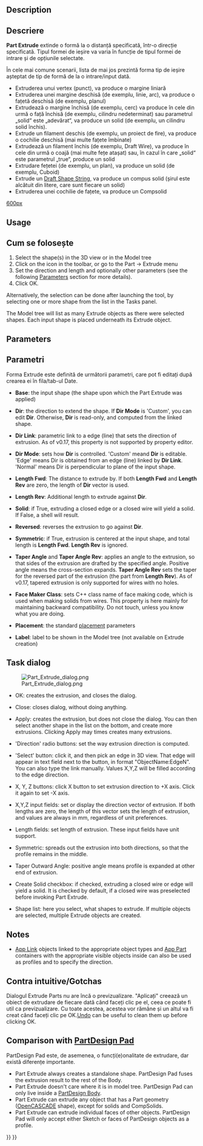 <languages/>
{{Docnav
|[[Part_Builder|Builder]]
|[[Part_Revolve|Revolve]]
|[[Part_Workbench|Part]]
|IconL=Part_Builder.svg
|IconR=Part_Revolve.svg
|IconC=Workbench_Part.svg
}}

<div class="mw-translate-fuzzy">
{{GuiCommand|Name=Part Extrude|MenuLocation=Part → Extrude|Workbenches=[[Part_Workbench|Part]]|SeeAlso=}}
</div>

== Description ==

<div class="mw-translate-fuzzy">
== Descriere ==
'''Part Extrude''' extinde o formă la o distanță specificată, într-o direcție specificată. Tipul formei de ieșire va varia în funcție de tipul formei de intrare și de opțiunile selectate.
</div>

<div class="mw-translate-fuzzy">
În cele mai comune scenarii, lista de mai jos prezintă forma tip de ieșire așteptat de tip de formă de la o  intrare/input dată.
* Extruderea unui vertex (punct), va produce o margine liniară
* Extruderea unei margine deschisă (de exemplu, linie, arc), va produce o fațetă deschisă (de exemplu, planul)
* Extrudează o margine închisă (de exemplu, cerc) va produce în cele din urmă o față închisă (de exemplu, cilindru nedeterminat) sau parametrul „solid“ este „adevărat“, va produce un solid (de exemplu, un cilindru solid închis).
* Extrude un filament deschis (de exemplu, un proiect de fire), va produce o cochilie deschisă (mai multe fațete îmbinate)
* Extrudează un filament închis (de exemplu, Draft Wire), va produce în cele din urmă o coajă (mai multe fețe atașat) sau, în cazul în care „solid“ este parametrul „true“, produce un solid
* Extrudare fețetei (de exemplu, un plan), va produce un solid (de exemplu, Cuboid)
* Extrude un [[Draft_ShapeString |Draft Shape String]], va produce un compus solid (șirul  este alcătuit din litere, care sunt fiecare un solid)
* Extruderea unei cochilie de fațete, va produce un Compsolid
</div>


[[image:Part_Extrude_demo.png|600px]]

{{Caption|Examples of extrusion}}

==Usage==

<div class="mw-translate-fuzzy">
== Cum se folosește ==
# Select the shape(s) in the 3D view or in the Model tree
# Click on the {{KEY|[[Image:Part_Extrude.png|16px]] '''Extrude'''}} icon in the toolbar, or go to the Part → Extrude menu
# Set the direction and length and optionally other parameters (see the following [[#Parameters|Parameters]] section for more details).
# Click OK.
</div>

<div class="mw-translate-fuzzy">
Alternatively, the selection can be done after launching the tool, by selecting one or more shape from the list in the Tasks panel.
</div>

The Model tree will list as many Extrude objects as there were selected shapes. Each input shape is placed underneath its Extrude object.

== Parameters ==

<div class="mw-translate-fuzzy">
== Parametri ==
Forma Extrude este definită de următorii parametri, care pot fi editați după crearea ei în fila/tab-ul Date.
</div>  

<div class="mw-translate-fuzzy">
*'''Base''': the input shape (the shape upon which the Part Extrude was applied)
</div>

*'''Dir''': the direction to extend the shape. If '''Dir Mode''' is 'Custom', you can edit '''Dir'''. Otherwise, '''Dir''' is read-only, and computed from the linked shape.

<div class="mw-translate-fuzzy">
*'''Dir Link''': parametric link to a edge (line) that sets the direction of extrusion. As of v0.17, this property is not supported by property editor.
</div>

<div class="mw-translate-fuzzy">
*'''Dir Mode''': sets how '''Dir''' is controlled. 'Custom' meand '''Dir''' is editable. 'Edge' means Dir is obtained from an edge (line) linked by '''Dir Link'''. 'Normal' means Dir is perpendicular to plane of the input shape.
</div>

*'''Length Fwd''': The distance to extrude by. If both '''Length Fwd''' and '''Length Rev''' are zero, the length of '''Dir''' vector is used.

*'''Length Rev''': Additional length to extrude against '''Dir'''.

*'''Solid''': if True, extruding a closed edge or a closed wire will yield a solid. If False, a shell will result.

*'''Reversed''': reverses the extrusion to go against '''Dir'''.

*'''Symmetric''': if True, extrusion is centered at the input shape, and total length is '''Length Fwd'''. '''Length Rev''' is ignored.

<div class="mw-translate-fuzzy">
*'''Taper Angle''' and '''Taper Angle Rev''': applies an angle to the extrusion, so that sides of the extrusion are drafted by the specified angle. Positive angle means the cross-section expands. '''Taper Angle Rev''' sets the taper for the reversed part of the extrusion (the part from '''Length Rev'''). As of v0.17, tapered extrusion is only supported for wires with no holes.
</div> 

*'''Face Maker Class''': sets C++ class name of face making code, which is used when making solids from wires. This property is here mainly for maintaining backward compatibility. Do not touch, unless you know what you are doing.

<div class="mw-translate-fuzzy">
*'''Placement''': the standard [[Placement|placement]] parameters
</div>

<div class="mw-translate-fuzzy">
*'''Label''': label to be shown in the Model tree (not available on Extrude creation)
</div>

== Task dialog ==

[[Image:Part_Extrude_dialog.png|thumb|right]]

<div class="mw-translate-fuzzy">
* OK: creates the extrusion, and closes the dialog.
</div>

<div class="mw-translate-fuzzy">
* Close: closes dialog, without doing anything.
</div>

<div class="mw-translate-fuzzy">
* Apply: creates the extrusion, but does not close the dialog. You can then select another shape in the list on the bottom, and create more extrusions. Clicking Apply may times creates many extrusions.
</div>

* 'Direction' radio buttons: set the way extrusion direction is computed. 

<div class="mw-translate-fuzzy">
* 'Select' button: click it, and then pick an edge in 3D view. That edge will appear in text field next to the button, in format "ObjectName:EdgeN". You can also type the link manually. Values X,Y,Z will be filled according to the edge direction.
</div>

<div class="mw-translate-fuzzy">
* X, Y, Z buttons: click X button to set extrusion direction to +X axis. Click it again to set -X axis.
</div> 

<div class="mw-translate-fuzzy">
* X,Y,Z input fields: set or display the direction vector of extrusion. If both lengths are zero, the length of this vector sets the length of extrusion, and values are always in mm, regardless of unit preferences.
</div>

* Length fields: set length of extrusion. These input fields have unit support.

* Symmetric: spreads out the extrusion into both directions, so that the profile remains in the middle.

* Taper Outward Angle: positive angle means profile is expanded at other end of extrusion.

* Create Solid checkbox: if checked, extruding a closed wire or edge will yield a solid. It is checked by default, if a closed wire was preselected before invoking Part Extrude.

* Shape list: here you select, what shapes to extrude. If multiple objects are selected, multiple Extrude objects are created.

== Notes ==

* [[App_Link|App Link]] objects linked to the appropriate object types and [[App_Part|App Part]] containers with the appropriate visible objects inside can also be used as profiles and to specify the direction. {{Version|0.20}}

<div class="mw-translate-fuzzy">
== Contra intuitive/Gotchas ==
Dialogul Extrude Parts nu are încă o previzualizare. "Aplicați" creează un obiect de extrudare de fiecare dată când faceți clic pe el, ceea ce poate fi util ca previzualizare. Cu toate acestea, acestea vor rămâne și un altul va fi creat când faceți clic pe OK.[[Std Undo|Undo]] can be useful to clean them up before clicking OK.
</div>

<span id="Comparison_with_PartDesign_Pad"></span>
<div class="mw-translate-fuzzy">
== Comparison with [[PartDesign Pad]] ==
</div>

<div class="mw-translate-fuzzy">
PartDesign Pad este, de asemenea, o funcți(e)onalitate de extrudare, dar există diferențe importante.
</div>

* Part Extrude always creates a standalone shape. PartDesign Pad fuses the extrusion result to the rest of the Body.
* Part Extrude doesn't care where it is in model tree. PartDesign Pad can only live inside a [[PartDesign_Body|PartDesign Body]].
* Part Extrude can extrude any object that has a Part geometry ([[OpenCASCADE|OpenCASCADE]] shape), except for solids and CompSolids.
* Part Extrude can extrude individual faces of other objects. PartDesign Pad will only accept either Sketch or faces of PartDesign objects as a profile.


{{Docnav
|[[Part_Builder|Builder]]
|[[Part_Revolve|Revolve]]
|[[Part_Workbench|Part]]
|IconL=Part_Builder.svg
|IconR=Part_Revolve.svg
|IconC=Workbench_Part.svg
}}

{{Part_Tools_navi{{#translation:}}}}
{{Userdocnavi{{#translation:}}}}